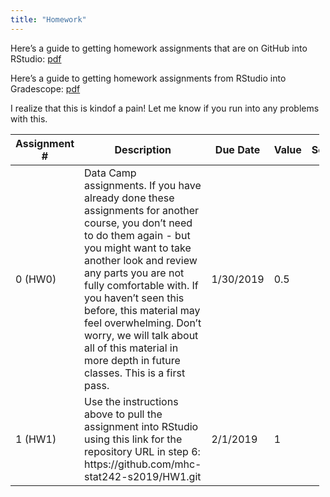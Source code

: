 ```yaml
---
title: "Homework"
---
```


Here's a guide to getting homework assignments that are on GitHub into RStudio: [pdf](resources/Stat242-github-setup.pdf)

Here's a guide to getting homework assignments from RStudio into Gradescope: [pdf](homework/hw_submission/Stat242-hw-submission.pdf)

I realize that this is kindof a pain!  Let me know if you run into any problems with this.

+--------------+-----------------------------------------------+-----------+-------+----------------------------------------------------+
| Assignment # | Description                                   | Due Date  | Value | Solutions                                          |
+==============+===============================================+===========+=======+====================================================+
|    0 (HW0)   | Data Camp assignments.                        | 1/30/2019 |  0.5  |                                                    |
|              | If you have                                   |           |       |                                                    |
|              | already done these assignments for another    |           |       |                                                    |
|              | course, you don't need to do them again - but |           |       |                                                    |
|              | you might want to take another look and       |           |       |                                                    |
|              | review any parts you are not fully comfortable|           |       |                                                    |
|              | with. If you haven't seen this before, this   |           |       |                                                    |
|              | material may feel overwhelming.  Don't worry, |           |       |                                                    |
|              | we will talk about all of this material in    |           |       |                                                    |
|              | more depth in future classes. This is a first |           |       |                                                    |
|              | pass.                                         |           |       |                                                    |
+--------------+-----------------------------------------------+-----------+-------+----------------------------------------------------+
|              | Use the instructions above to pull the        |           |       |                                                    |
|              | assignment into RStudio using this link for   |           |       |                                                    |
|              | the repository URL in step 6:                 |           |       |                                                    |
|    1 (HW1)   | https://github.com/mhc-stat242-s2019/HW1.git  | 2/1/2019  |  1    |                                                    |
|              |                                               |           |       |                                                    |
+--------------+-----------------------------------------------+-----------+-------+----------------------------------------------------+
